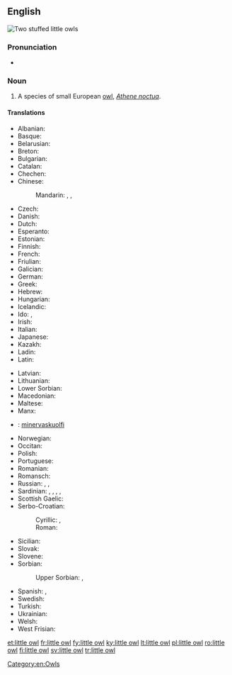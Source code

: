{{also|little-owl}}
==English==
[[Image:Kirkeugle.jpg|thumb|Two stuffed '''little owls''']]
{{wikipedia}}
{{wikispecies|Athene noctua}}

===Pronunciation===
* {{IPA|/ˈlɪtəl ɑʊl/|lang=en}}

===Noun===
{{en-noun}}

# A species of small European [[owl]], ''[[Athene noctua]]''.

====Translations====
{{trans-top|species of owl}}
* Albanian: {{t|sq|kukuvajka}}
* Basque: {{t|eu|mozolo}}
* Belarusian: {{t|be|[[дамавы́]] [[сыч]]|m|sc=Cyrl}}
* Breton: {{t|br|kaouenn vihan}}
* Bulgarian: {{t|bg|[[обикновена]] [[кукумявка]]|f|tr=obiknovéna kukumjávka|sc=Cyrl}}
* Catalan: {{t-check|ca|[[mussol]] [[comú]]}} <!-- was "[[mussol]] [[comú]]" - assumed sum-of-parts; if an idiom, remove the wikilinks to the individual words. see [[User:Kephir/gadgets/xte#Translation_fixing]] -->
* Chechen: {{t|ce|жима бухIа}}
* Chinese:
*: Mandarin: {{t+|cmn|梟|tr=xiāo|sc=Hani}}, {{t|cmn|小鴞|sc=Hani}}, {{t|cmn|小鸮|tr=xiǎoxiāo|sc=Hani}}
* Czech: {{t|cs|sýček|m}}
* Danish: {{t|da|kirkeugle}}
* Dutch: {{t+|nl|steenuil|m}}
* Esperanto: {{t|eo|noktuo}}
* Estonian: {{t|et|kivikakk}}
* Finnish: {{t+|fi|minervanpöllö}}
* French: {{t+|fr|chevêche|f}}
* Friulian: {{t|fur|civuite}}
* Galician: {{t|gl|moucho}}
* German: {{t+|de|Steinkauz|m}}
* Greek: {{t+|el|κουκουβάγια|f}}
* Hebrew: {{t+|he|כּוֹס|m|tr=kos|sc=Hebr}}
* Hungarian: {{t+|hu|kuvik}}
* Icelandic: {{t|is|kattugla}}
* Ido: {{t+|io|huo}}, {{t+|io|noktuo}}
* Irish: {{t|ga|ulchabhán beag|m}}
* Italian: {{t+|it|civetta|f}}
* Japanese: {{t|ja|小金目梟|tr=[[コキンメフクロウ]], kokinmefukurō|sc=Jpan}}
* Kazakh: {{t|kk|байғыз}}
* Ladin: {{t|lld|ciuita}}
* Latin: {{t|la|Athene noctua|f}}
{{trans-mid}}
* Latvian: {{t|lv|mājas apogs}}
* Lithuanian: {{t+|lt|pelėdikė}}
* Lower Sorbian: {{t|dsb|sowka}}
* Macedonian: {{t|mk|кукумјавка|f|tr=kukumjávka}}
* Maltese: {{t|mt|kokka tat-tikki}}
* Manx: {{t|gv|hullad veg|f}}
* {{ttbc|se}}<!-- check that this translation is correct -->: [[minervaskuolfi]]
* Norwegian: {{t|no|kirkeugle}}
* Occitan: {{t+|oc|cavèca}}
* Polish: {{t+|pl|pójdźka|f}}
* Portuguese: {{t|pt|mocho galego|m}}
* Romanian: {{t+|ro|cucuvea|f}}
* Romansch: {{t|rm|tschuetta da la mort}}
* Russian: {{t|ru|[[домо́вый]] [[сыч]]|m}}, {{t+|ru|сыч|m}}, {{t+|ru|фи́лин|m}}
* Sardinian: {{t|sc|stria}}, {{t|sc|istria}}, {{t|sc|puzone de s’istria}}, {{t|sc|tirulia}}, {{t|sc|cuccumeu}}
* Scottish Gaelic: {{t|gd|comhachag-bheag|f}}
* Serbo-Croatian:
*: Cyrillic: {{t|sh|кукумавка|f}}, {{t+|sh|kukumavka|f}}
*: Roman: {{t|sh|sivi čuk}}
* Sicilian: {{t+|scn|cucca|f}}
* Slovak: {{t|sk|kuvik plačlivý|m}}
* Slovene: {{t|sl|čuk|m}}
* Sorbian:
*: Upper Sorbian: {{t|hsb|kulišk|m}}, {{t|hsb|sowka|f}}
* Spanish: {{t|es|mochuelo europeo|m}}, {{t|es|mochuelo común|m}}
* Swedish: {{t+|sv|minervauggla}}
* Turkish: {{t+|tr|kukumav}}
* Ukrainian: {{t|uk|[[сич]] [[хатній]]|m|tr=syč xátnij|sc=Cyrl}}
* Welsh: {{t|cy|tylluan fach}}
* West Frisian: {{t|fy|stienûltsje}}
{{trans-bottom}}

[[Category:en:Owls]]

[[et:little owl]]
[[fr:little owl]]
[[fy:little owl]]
[[ky:little owl]]
[[lt:little owl]]
[[pl:little owl]]
[[ro:little owl]]
[[fi:little owl]]
[[sv:little owl]]
[[tr:little owl]]